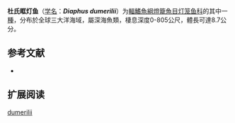 {{Speciesbox
| name = 杜氏眶灯鱼
| status = NE
| status_system = IUCN3.1
| image = Diaphus dumerilii.jpg
| genus = Diaphus
| species = dumerilii
| authority = [[Bleeker|Bleeker]], 1856
| synonyms = *''Collettia nocturna''<br /><small>Poey, 1861</small>
*''Diaphus dumerili''<br /><small>Bleeker, 1856</small>
*''Diaphus dumerili nocturnus''<br /><small>Poey, 1861</small>
*''Diaphus nocturnus''<br /><small>Poey, 1861</small>
*''Lampanyctus lacerta''<br /><small>Goode & Bean, 1896</small>
*''Myctophum dumerili''<br /><small>Bleeker, 1856</small>
}}

'''杜氏眶灯鱼'''（[[学名|学名]]：'''''Diaphus dumerilii'''''）为[[輻鰭魚綱|輻鰭魚綱]][[燈籠魚目|燈籠魚目]][[灯笼鱼科|灯笼鱼科]]的其中一[[種|種]]，分布於全球三大洋海域，屬深海魚類，棲息深度0-805公尺，體長可達8.7公分。

== 参考文献 ==
{{refbegin}}
*{{FishBase_species|genus=Diaphus|species=dumerilii|year=2012|month=1}}
{{refend}}

==扩展阅读==
{{refbegin}}
{{Wikispecies-inline|Diaphus dumerilii|杜氏眶灯鱼}}
{{refend}}
{{Taxonbar|from=Q2964111}}

[[Category:眶灯鱼属|dumerilii]]


{{灯笼鱼目小作品}}